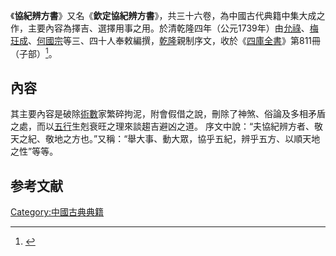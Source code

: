 《'''協紀辨方書'''》又名《'''欽定協紀辨方書'''》，共三十六卷，為中國古代典籍中集大成之作，主要內容為擇吉、選擇用事之用。於清乾隆四年（公元1739年）由[[允祿|允祿]]、[[梅玨成|梅玨成]]、[[何國宗|何國宗]]等三、四十人奉敕編撰，[[乾隆|乾隆]]親制序文，收於《[[四庫全書|四庫全書]]》第811冊（子部）<ref>{{Cite web |url=http://discover.news.163.com/09/0824/11/5HFQ9U7U000125LI.html |title=黄历定吉凶 中国古人的自然观 |access-date=2010-02-12 |archive-url=https://web.archive.org/web/20090830134948/http://discover.news.163.com/09/0824/11/5HFQ9U7U000125LI.html |archive-date=2009-08-30 |dead-url=yes }}</ref>。

==內容==
其主要內容是破除[[術數|術數]]家繁碎拘泥，附會假借之說，刪除了神煞、俗論及多相矛盾之處，而以[[五行|五行]]生剋衰旺之理來談趨吉避凶之道。 序文中說：“夫協紀辨方者、敬天之紀、敬地之方也。”又稱：“舉大事、動大眾，協乎五紀，辨乎五方、以順天地之性”等等。

==参考文献==
{{reflist}}

{{Chinese literature-stub}}

[[Category:中國古典典籍|Category:中國古典典籍]]